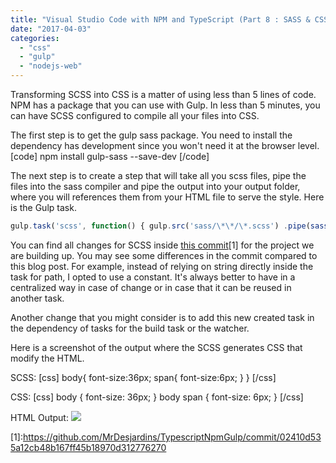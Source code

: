 ```yaml
---
title: "Visual Studio Code with NPM and TypeScript (Part 8 : SASS & CSS)"
date: "2017-04-03"
categories: 
  - "css"
  - "gulp"
  - "nodejs-web"
---
```


Transforming SCSS into CSS is a matter of using less than 5 lines of code. NPM has a package that you can use with Gulp. In less than 5 minutes, you can have SCSS configured to compile all your files into CSS.

The first step is to get the gulp sass package. You need to install the dependency has development since you won't need it at the browser level. \[code\] npm install gulp-sass --save-dev \[/code\]

The next step is to create a step that will take all you scss files, pipe the files into the sass compiler and pipe the output into your output folder, where you will references them from your HTML file to serve the style. Here is the Gulp task.

```typescript
gulp.task('scss', function() { gulp.src('sass/\*\*/\*.scss') .pipe(sass().on('error', sass.logError)) .pipe(gulp.dest('./css/')); }); 
``` 


You can find all changes for SCSS inside [this commit](https://github.com/MrDesjardins/TypescriptNpmGulp/commit/02410d535a12cb48b167ff45b18970d312776270)\[1\] for the project we are building up. You may see some differences in the commit compared to this blog post. For example, instead of relying on string directly inside the task for path, I opted to use a constant. It's always better to have in a centralized way in case of change or in case that it can be reused in another task.

Another change that you might consider is to add this new created task in the dependency of tasks for the build task or the watcher.

Here is a screenshot of the output where the SCSS generates CSS that modify the HTML.

SCSS: \[css\] body{ font-size:36px; span{ font-size:6px; } } \[/css\]

CSS: \[css\] body { font-size: 36px; } body span { font-size: 6px; } \[/css\]

HTML Output: [![](http://patrickdesjardins.com/blog/wp-content/uploads/2017/03/OutputScssCss.png)](http://patrickdesjardins.com/blog/?attachment_id=5077)

\[1\]:https://github.com/MrDesjardins/TypescriptNpmGulp/commit/02410d535a12cb48b167ff45b18970d312776270
